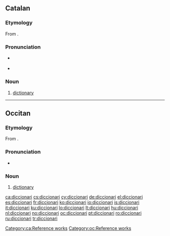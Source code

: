 ==Catalan==

===Etymology===
From {{etyl|la|ca}} {{term|dictionarium|lang=la}}.

===Pronunciation===
* {{IPA|/diksiuˈnaɾi/|lang=ca}} {{a|Barcelona}}
* {{IPA|/diksioˈnaɾi/|lang=ca}} {{a|Valencia}}

===Noun===
{{ca-noun|m}}

# [[dictionary]]

[[Category:ca:Reference works]]

----

==Occitan==

===Etymology===
From {{etyl|la|oc}} {{term|dictionarium|lang=la}}.

===Pronunciation===
* {{IPA|/diʦjuˈnaɾi/|lang=oc}} 

===Noun===
{{oc-noun|m}}

# [[dictionary]]

[[Category:oc:Reference works]]

[[ca:diccionari]]
[[cs:diccionari]]
[[cy:diccionari]]
[[de:diccionari]]
[[el:diccionari]]
[[es:diccionari]]
[[fr:diccionari]]
[[ko:diccionari]]
[[io:diccionari]]
[[is:diccionari]]
[[it:diccionari]]
[[ku:diccionari]]
[[lo:diccionari]]
[[lt:diccionari]]
[[hu:diccionari]]
[[nl:diccionari]]
[[no:diccionari]]
[[oc:diccionari]]
[[pt:diccionari]]
[[ro:diccionari]]
[[ru:diccionari]]
[[tr:diccionari]]